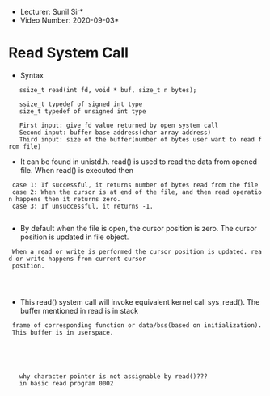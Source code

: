 *Lecturer: Sunil Sir*
*Video Number: 2020-09-03*  

= Read System Call =

* Syntax
	
	ssize_t read(int fd, void * buf, size_t n bytes);
	
	ssize_t typedef of signed int type
	size_t typedef of unsigned int type 
	
	First input: give fd value returned by open system call 
	Second input: buffer base address(char array address) 
	Third input: size of the buffer(number of bytes user want to read from file)

* It can be found in unistd.h. read() is used to read the data from opened file. When read() is executed then 
  
  case 1: If successful, it returns number of bytes read from the file
  case 2: When the cursor is at end of the file, and then read operation happens then it returns zero.
  case 3: If unsuccessful, it returns -1. 
  
* By default when the file is open, the cursor position is zero. The cursor position is updated in file object. 
  When a read or write is performed the cursor position is updated. read or write happens from current cursor 
  position.
  
  {{file:/home/basith/Pictures/file_object_member1.png|File object member f_cursor}} 
  
* This read() system call will invoke equivalent kernel call sys_read(). The buffer mentioned in read is in stack 
  frame of corresponding function or data/bss(based on initialization). This buffer is in userspace. 

  {{file:/home/basith/Pictures/read_from_file_to_buffer.png|File object member f_cursor}} 
  
  {{vfile:/home/basith/Coding/system_programming/viven_system_programming/0002_read_system_call.c|Read system call basic (program 2)}} 
 
	why character pointer is not assignable by read()???
	in basic read program 0002 
